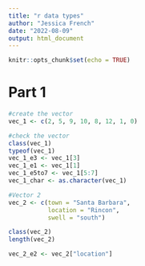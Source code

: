 ```yaml
---
title: "r data types"
author: "Jessica French"
date: "2022-08-09"
output: html_document
---
```


```r
knitr::opts_chunk$set(echo = TRUE)
```

# Part 1

```r
#create the vector
vec_1 <- c(2, 5, 9, 10, 8, 12, 1, 0)
```
```r
#check the vector
class(vec_1)
typeof(vec_1)
vec_1_e3 <- vec_1[3]
vec_1_e1 <- vec_1[1]
vec_1_e5to7 <- vec_1[5:7]
vec_1_char <- as.character(vec_1)
```

```r
#Vector 2
vec_2 <- c(town = "Santa Barbara", 
           location = "Rincon", 
           swell = "south")

class(vec_2)
length(vec_2)

vec_2_e2 <- vec_2["location"]
```


